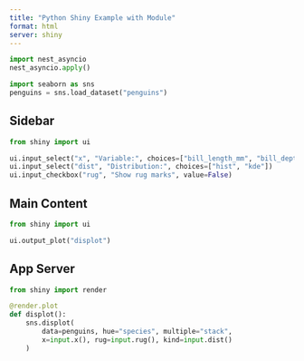 ```yaml
---
title: "Python Shiny Example with Module"
format: html
server: shiny
---
```


```python
import nest_asyncio
nest_asyncio.apply()
```

```python
import seaborn as sns
penguins = sns.load_dataset("penguins")
```

## Sidebar {.sidebar}

```python
from shiny import ui

ui.input_select("x", "Variable:", choices=["bill_length_mm", "bill_depth_mm"])
ui.input_select("dist", "Distribution:", choices=["hist", "kde"])
ui.input_checkbox("rug", "Show rug marks", value=False)
```

## Main Content

```python
from shiny import ui

ui.output_plot("displot")
```

## App Server

```python
from shiny import render

@render.plot
def displot():
    sns.displot(
        data=penguins, hue="species", multiple="stack",
        x=input.x(), rug=input.rug(), kind=input.dist()
    )
```
